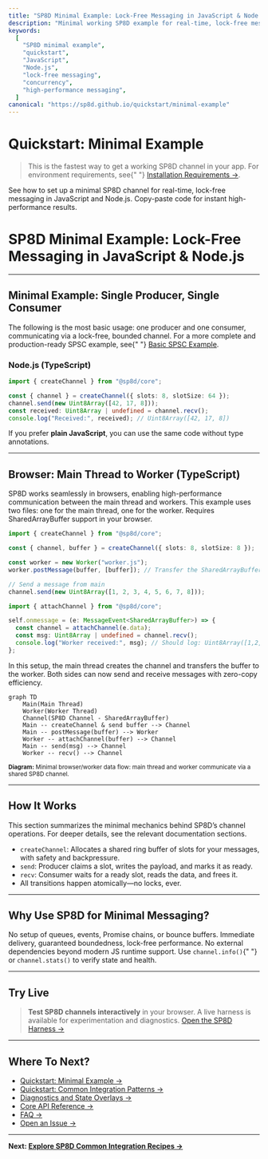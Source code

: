 ```yaml
---
title: "SP8D Minimal Example: Lock-Free Messaging in JavaScript & Node.js"
description: "Minimal working SP8D example for real-time, lock-free messaging in JavaScript and Node.js. Copy-paste code for instant high-performance results."
keywords:
  [
    "SP8D minimal example",
    "quickstart",
    "JavaScript",
    "Node.js",
    "lock-free messaging",
    "concurrency",
    "high-performance messaging",
  ]
canonical: "https://sp8d.github.io/quickstart/minimal-example"
---
```



# Quickstart: Minimal Example

> This is the fastest way to get a working SP8D channel in your app. For environment requirements, see{" "}
> [Installation Requirements →](/quickstart/installation#requirements).

See how to set up a minimal SP8D channel for real-time, lock-free messaging in JavaScript and Node.js. Copy-paste code for instant high-performance results.

# SP8D Minimal Example: Lock-Free Messaging in JavaScript & Node.js

---

## Minimal Example: Single Producer, Single Consumer

<Callout type="info" title="About This Example">
  The following is the most basic usage: one producer and one consumer,
  communicating via a lock-free, bounded channel. For a more complete and
  production-ready SPSC example, see{" "}
  <a href="/examples/basic-spsc">Basic SPSC Example</a>.
</Callout>

### Node.js (TypeScript)

```ts copy showLineNumbers filename="minimal-example.ts"
import { createChannel } from "@sp8d/core";

const { channel } = createChannel({ slots: 8, slotSize: 64 });
channel.send(new Uint8Array([42, 17, 8]));
const received: Uint8Array | undefined = channel.recv();
console.log("Received:", received); // Uint8Array([42, 17, 8])
```

<Callout type="tip" title="JavaScript Users">
  If you prefer <b>plain JavaScript</b>, you can use the same code without type
  annotations.
</Callout>

---

## Browser: Main Thread to Worker (TypeScript)

<Callout type="info" title="Browser Requirements">
  SP8D works seamlessly in browsers, enabling high-performance communication
  between the main thread and workers. This example uses two files: one for the
  main thread, one for the worker. Requires SharedArrayBuffer support in your
  browser.
</Callout>

```ts copy showLineNumbers filename="main.ts"
import { createChannel } from "@sp8d/core";

const { channel, buffer } = createChannel({ slots: 8, slotSize: 8 });

const worker = new Worker("worker.js");
worker.postMessage(buffer, [buffer]); // Transfer the SharedArrayBuffer

// Send a message from main
channel.send(new Uint8Array([1, 2, 3, 4, 5, 6, 7, 8]));
```

```ts copy showLineNumbers filename="worker.ts"
import { attachChannel } from "@sp8d/core";

self.onmessage = (e: MessageEvent<SharedArrayBuffer>) => {
  const channel = attachChannel(e.data);
  const msg: Uint8Array | undefined = channel.recv();
  console.log("Worker received:", msg); // Should log: Uint8Array([1,2,3,4,5,6,7,8])
};
```

<Callout type="info" title="How It Works">
  In this setup, the main thread creates the channel and transfers the buffer to
  the worker. Both sides can now send and receive messages with zero-copy
  efficiency.
</Callout>

```mermaid
graph TD
    Main(Main Thread)
    Worker(Worker Thread)
    Channel(SP8D Channel - SharedArrayBuffer)
    Main -- createChannel & send buffer --> Channel
    Main -- postMessage(buffer) --> Worker
    Worker -- attachChannel(buffer) --> Channel
    Main -- send(msg) --> Channel
    Worker -- recv() --> Channel
```

<sub className="diagram-caption">
  <strong>Diagram:</strong> Minimal browser/worker data flow: main thread and
  worker communicate via a shared SP8D channel.
</sub>

---

## How It Works

<Callout type="info" title="Channel Mechanics">
  This section summarizes the minimal mechanics behind SP8D’s channel
  operations. For deeper details, see the relevant documentation sections.
</Callout>

- `createChannel`: Allocates a shared ring buffer of slots for your messages, with safety and backpressure.
- `send`: Producer claims a slot, writes the payload, and marks it as ready.
- `recv`: Consumer waits for a ready slot, reads the data, and frees it.
- All transitions happen atomically—no locks, ever.

---

## Why Use SP8D for Minimal Messaging?

<Callout type="success" title="Why SP8D?">
  No setup of queues, events, Promise chains, or bounce buffers. Immediate
  delivery, guaranteed boundedness, lock-free performance. No external
  dependencies beyond modern JS runtime support. Use <code>channel.info()</code>{" "}
  or <code>channel.stats()</code> to verify state and health.
</Callout>

---

## Try Live

> **Test SP8D channels interactively** in your browser. A live harness is available for experimentation and diagnostics. [Open the SP8D Harness →](https://harness.sp8d.com/)

---

## Where To Next?

- [Quickstart: Minimal Example →](/quickstart/minimal-example)
- [Quickstart: Common Integration Patterns →](/quickstart/common-recipes)
- [Diagnostics and State Overlays →](/guides-and-howtos/faqs)
- [Core API Reference →](/api-reference/channel-api)
- [FAQ →](/guides-and-howtos/faqs)
- [Open an Issue →](https://github.com/SP8D/sp8d/issues)

---

**Next: [Explore SP8D Common Integration Recipes →](/quickstart/common-recipes)**
